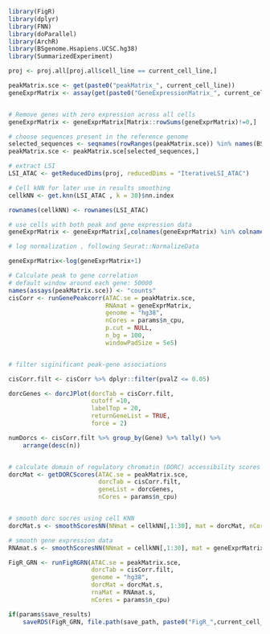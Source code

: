 ```r
library(FigR)
library(dplyr)
library(FNN)
library(doParallel)
library(ArchR)
library(BSgenome.Hsapiens.UCSC.hg38)
library(SummarizedExperiment)

proj <- proj.all[proj.all$cell_line == current_cell_line,]

peakMatrix.sce <- get(paste0("peakMatrix_", current_cell_line))
geneExprMatrix <- assay(get(paste0("GeneExpressionMatrix_", current_cell_line)), "normalizedCounts")


# Remove genes with zero expression across all cells
geneExprMatrix <- geneExprMatrix[Matrix::rowSums(geneExprMatrix)!=0,]

# choose sequences present in the reference genome
selected_sequences <- seqnames(rowRanges(peakMatrix.sce)) %in% names(BSgenome.Hsapiens.UCSC.hg38)
peakMatrix.sce <- peakMatrix.sce[selected_sequences,]

# extract LSI
LSI_ATAC <- getReducedDims(proj, reducedDims = "IterativeLSI_ATAC")

# Cell kNN for later use in results smoothing
cellkNN <- get.knn(LSI_ATAC , k = 30)$nn.index

rownames(cellkNN) <- rownames(LSI_ATAC)

# use cells with both peak and gene expression data
geneExprMatrix <- geneExprMatrix[,colnames(geneExprMatrix) %in% colnames(peakMatrix.sce)]

# log normalization , following Seurat::NormalizeData

geneExprMatrix<-log(geneExprMatrix+1)

# Calculate peak to gene correlation
# default window around each gene: 50000
names(assays(peakMatrix.sce)) <- "counts"
cisCorr <- runGenePeakcorr(ATAC.se = peakMatrix.sce,
                           RNAmat = geneExprMatrix,
                           genome = "hg38",
                           nCores = params$n_cpu,
                           p.cut = NULL,
                           n_bg = 100,
                           windowPadSize = 5e5)


# filter siginificant peak-gene associations

cisCorr.filt <- cisCorr %>% dplyr::filter(pvalZ <= 0.05)

dorcGenes <- dorcJPlot(dorcTab = cisCorr.filt,
                       cutoff =10,
                       labelTop = 20,
                       returnGeneList = TRUE,
                       force = 2)

numDorcs <- cisCorr.filt %>% group_by(Gene) %>% tally() %>%
    arrange(desc(n))


# calculate domain of regulatory chromatin (DORC) accessibility scores for each gene
dorcMat <- getDORCScores(ATAC.se = peakMatrix.sce,
                         dorcTab = cisCorr.filt,
                         geneList = dorcGenes,
                         nCores = params$n_cpu)


# smooth dorc socres using cell KNN
dorcMat.s <- smoothScoresNN(NNmat = cellkNN[,1:30], mat = dorcMat, nCores = params$n_cpu)

# smooth gene expression data
RNAmat.s <- smoothScoresNN(NNmat = cellkNN[,1:30], mat = geneExprMatrix, nCores = params$n_cpu)

FigR_GRN <- runFigRGRN(ATAC.se = peakMatrix.sce,
                       dorcTab = cisCorr.filt,
                       genome = "hg38",
                       dorcMat = dorcMat.s,
                       rnaMat = RNAmat.s,
                       nCores = params$n_cpu)

if(params$save_results)
    saveRDS(FigR_GRN, file.path(save_path, paste0("FigR_",current_cell_line, ".rds")))

```

